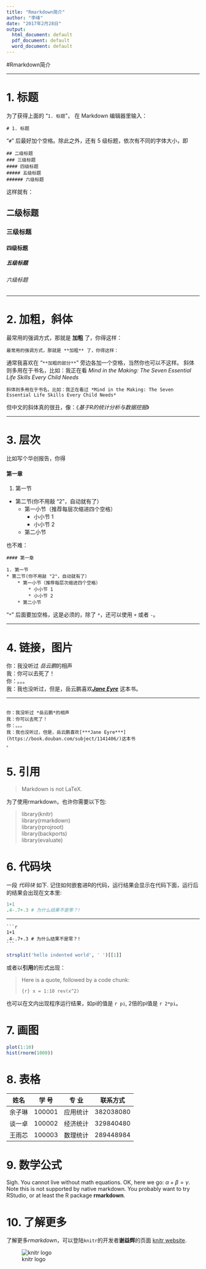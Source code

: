 ---
title: "Rmarkdown简介"
author: "李峰"
date: "2017年2月28日"
output:
  html_document: default
  pdf_document: default
  word_document: default
---

#Rmarkdown简介

---

# 1. 标题

为了获得上面的 “`1. 标题`”， 在 Markdown 编辑器里输入：

~~~
# 1. 标题
~~~

“`#`” 后最好加个空格。除此之外，还有 5 级标题，依次有不同的字体大小，即

~~~
## 二级标题
### 三级标题
#### 四级标题
##### 五级标题
###### 六级标题
~~~
这样就有：

## 二级标题
### 三级标题
#### 四级标题
##### 五级标题
###### 六级标题



---

# 2. 加粗，斜体

最常用的强调方式，那就是 **加粗** 了，你得这样：

~~~
最常用的强调方式，那就是 **加粗** 了，你得这样：
~~~

通常我喜欢在 “`**加粗的部分**`” 旁边各加一个空格，当然你也可以不这样。
斜体则多用在于书名，比如：我正在看 *Mind in the Making: The Seven Essential Life Skills Every Child Needs*

~~~
斜体则多用在于书名，比如：我正在看过 *Mind in the Making: The Seven Essential Life Skills Every Child Needs*
~~~

但中文的斜体真的很丑，像：《*基于R的统计分析与数据挖掘*》

---

# 3. 层次

比如写个华创报告，你得

#### 第一章

1. 第一节
* 第二节(你不用敲 "2"，自动就有了）
    * 第一小节（推荐每层次缩进四个空格）
        * 小小节 1
        * 小小节 2
    * 第二小节

也不难：

~~~
#### 第一章

1. 第一节
* 第二节(你不用敲 "2"，自动就有了）
    * 第一小节（推荐每层次缩进四个空格）
        * 小小节 1
        * 小小节 2
    * 第二小节
~~~

“`*`” 后面要加空格，这是必须的，除了 `*`，还可以使用 `+` 或者 `-`。


---

# 4. 链接，图片

你：我没听过 *岳云鹏*的相声  
我：你可以去死了！  
你：。。。  
我：我也没听过，但是，岳云鹏喜欢[***Jane Eyre***](https://book.douban.com/subject/1141406/) 这本书。

---
  
~~~

你：我没听过 *岳云鹏*的相声  
我：你可以去死了！  
你：。。。  
我：我也没听过，但是，岳云鹏喜欢[***Jane Eyre***](https://book.douban.com/subject/1141406/)这本书
。

~~~




# 5. 引用


> Markdown is not LaTeX.




为了使用rmarkdown，也许你需要以下包:

> library(knitr)  
library(rmarkdown)  
library(rprojroot)  
library(backports)  
library(evaluate)  



# 6. 代码块

一段 _代码块_ 如下. 记住如何嵌套进R的代码，运行结果会显示在代码下面，运行后的结果会出现在文本里:

```{r}
1+1
.4-.7+.3 # 为什么结果不是零？!
```

---

~~~
```{r}
1+1
.4-.7+.3 # 为什么结果不是零？!
```
~~~

```{r}
strsplit('hello indented world', ' ')[[1]]
```


或者以**引用**的形式出现：

> Here is a quote, followed by a code chunk:
>
> ```{r}
> x = 1:10
> rev(x^2)
> ```

也可以在文内出现程序运行结果，如pi的值是 `r pi`, 2倍的pi值是 `r 2*pi`。



# 7. 画图



```{r}
plot(1:10)
hist(rnorm(1000))
```

# 8. 表格

 |   姓名 |  学 号 |   专 业  |  联系方式 |
 |:------:|:------:|:-------: |:---------:|
 | 余子琳 | 100001 | 应用统计 | 382038080 |
 | 谈一卓 | 100002 | 经济统计 | 329840480 |
 | 王雨芯 | 100003 | 数理统计 | 289448984 |


# 9. 数学公式

Sigh. You cannot live without math equations. OK, here we go: $\alpha+\beta=\gamma$. Note this is not supported by native markdown. You probably want to try RStudio, or at least the R package **rmarkdown**.


# 10. 了解更多

了解更多*rmarkdown*，可以登陆`knitr`的开发者**谢益辉**的页面 [knitr website](http://yihui.name/knitr/).

![knitr logo](http://yihui.name/knitr/images/knit-logo.png)


